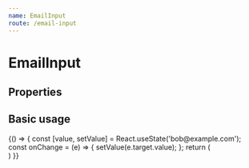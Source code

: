 ```yaml
---
name: EmailInput
route: /email-input
---
```



# EmailInput

## Properties

<Props of={EmailInput} />

## Basic usage

<Playground>
    {() => {
        const [value, setValue] = React.useState('bob@example.com');
        const onChange = (e) => {
            setValue(e.target.value);
        };
        return (
            <div style={{ display: 'flex', flexDirection: 'column' }}>
                <EmailInput onChange={onChange} value={value} name={'email'} placeholder='Логин' isIcon={true} extraClass='mb-2' />
                <EmailInput onChange={onChange} value={value} name={'email'} isIcon={false} />
            </div>
        )
   }}
</Playground>



